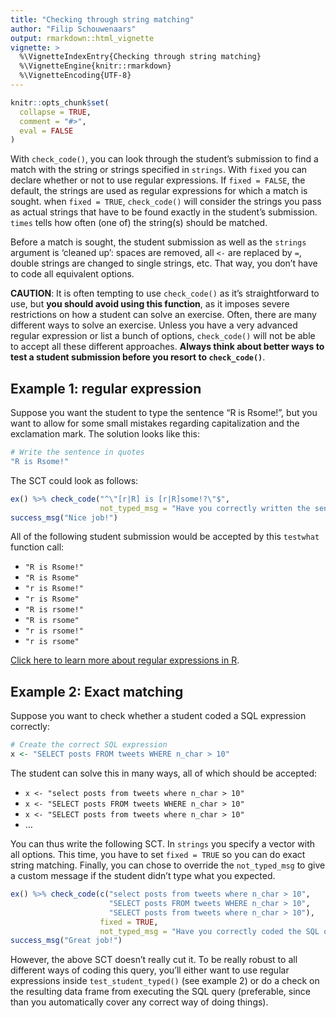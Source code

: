 ```yaml
---
title: "Checking through string matching"
author: "Filip Schouwenaars"
output: rmarkdown::html_vignette
vignette: >
  %\VignetteIndexEntry{Checking through string matching}
  %\VignetteEngine{knitr::rmarkdown}
  %\VignetteEncoding{UTF-8}
---
```


```r
knitr::opts_chunk$set(
  collapse = TRUE,
  comment = "#>",
  eval = FALSE
)
```

With `check_code()`, you can look through the student's submission to find a match with the string or strings specified in `strings`. With `fixed` you can declare whether or not to use regular expressions. If `fixed = FALSE`, the default, the strings are used as regular expressions for which a match is sought. when `fixed = TRUE`, `check_code()` will consider the strings you pass as actual strings that have to be found exactly in the student's submission. `times` tells how often (one of) the string(s) should be matched.

Before a match is sought, the student submission as well as the `strings` argument is 'cleaned up': spaces are removed, all `<-` are replaced by `=`, double strings are changed to single strings, etc. That way, you don't have to code all equivalent options.

**CAUTION**: It is often tempting to use `check_code()` as it's straightforward to use, but **you should avoid using this function**, as it imposes severe restrictions on how a student can solve an exercise. Often, there are many different ways to solve an exercise. Unless you have a very advanced regular expression or list a bunch of options, `check_code()` will not be able to accept all these different approaches. **Always think about better ways to test a student submission before you resort to `check_code()`**.

## Example 1: regular expression

Suppose you want the student to type the sentence "R is Rsome!", but you want to allow for some small mistakes regarding capitalization and the exclamation mark. The solution looks like this:

```r
# Write the sentence in quotes
"R is Rsome!"
```

The SCT could look as follows:

```r
ex() %>% check_code("^\"[r|R] is [r|R]some!?\"$",
                    not_typed_msg = "Have you correctly written the sentence `R is Rsome!`?")
success_msg("Nice job!")
```

All of the following student submission would be accepted by this `testwhat` function call:

- `"R is Rsome!"`
- `"R is Rsome"`
- `"r is Rsome!"`
- `"r is Rsome"`
- `"R is rsome!"`
- `"R is rsome"`
- `"r is rsome!"`
- `"r is rsome"`

[Click here to learn more about regular expressions in R](https://stat.ethz.ch/R-manual/R-devel/library/base/html/regex.html).

## Example 2: Exact matching

Suppose you want to check whether a student coded a SQL expression correctly:

```r
# Create the correct SQL expression
x <- "SELECT posts FROM tweets WHERE n_char > 10"
```

The student can solve this in many ways, all of which should be accepted:

- `x <- "select posts from tweets where n_char > 10"`
- `x <- "SELECT posts FROM tweets WHERE n_char > 10"`
- `x <- "SELECT posts from tweets where n_char > 10"`
- ...

You can thus write the following SCT. In `strings` you specify a vector with all options. This time, you have to set `fixed = TRUE` so you can do exact string matching. Finally, you can chose to override the `not_typed_msg` to give a custom message if the student didn't type what you expected.

```r
ex() %>% check_code(c("select posts from tweets where n_char > 10",
                      "SELECT posts FROM tweets WHERE n_char > 10",
                      "SELECT posts from tweets where n_char > 10"),
                    fixed = TRUE,
                    not_typed_msg = "Have you correctly coded the SQL query?")
success_msg("Great job!")
```

However, the above SCT doesn't really cut it. To be really robust to all different ways of coding this query, you'll either want to use regular expressions inside `test_student_typed()` (see example 2) or do a check on the resulting data frame from executing the SQL query (preferable, since than you automatically cover any correct way of doing things).
